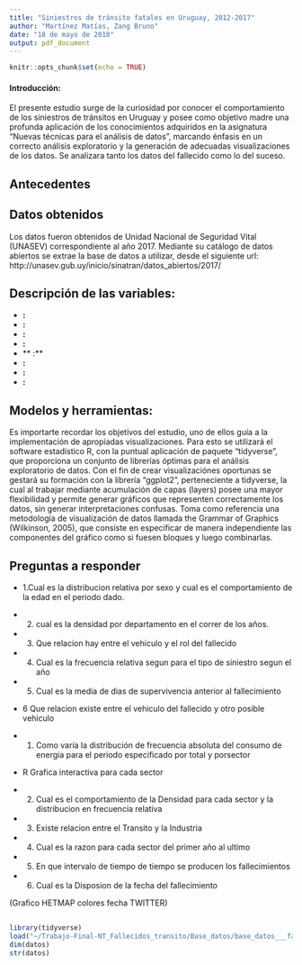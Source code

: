 ```yaml
---
title: "Siniestros de tránsito fatales en Uruguay, 2012-2017"
author: "Martínez Matías, Zang Bruno"
date: "18 de mayo de 2018"
output: pdf_document
---
```


```r
knitr::opts_chunk$set(echo = TRUE)
```

#### Introducción:

El presente estudio surge de la curiosidad por conocer el comportamiento de los siniestros de tránsitos en Uruguay y posee como objetivo madre una profunda aplicación de los conocimientos adquiridos en la asignatura "Nuevas técnicas para el análisis de datos", marcando énfasis en un correcto análisis exploratorio y la generación de adecuadas visualizaciones de los datos.
Se analizara tanto los datos del fallecido como lo del suceso.




## Antecedentes


## Datos obtenidos

Los datos fueron obtenidos de Unidad Nacional de Seguridad Vital (UNASEV) correspondiente al año 2017.
Mediante su catálogo de datos abiertos se extrae la base de datos a utilizar, desde el siguiente url: http://unasev.gub.uy/inicio/sinatran/datos_abiertos/2017/

## Descripción de las variables:

- **:**  
- **:** 
- **:** 
- **:** 
- ** :** 
- **:** 
- **:** 
- **:** 


## Modelos y herramientas:

Es importarte recordar los objetivos del estudio, uno de ellos guía a la implementación de apropiadas visualizaciones. Para esto se utilizará el software estadístico R, con la puntual aplicación de paquete "tidyverse", que proporciona un conjunto de librerías óptimas para el análisis exploratorio de datos.
Con el fin de crear visualizaciónes oportunas se gestará su formación con la librería "ggplot2", perteneciente a tidyverse, la cual al trabajar mediante acumulación de capas (layers) posee una mayor flexibilidad y permite generar gráficos que representen correctamente los datos, sin generar interpretaciones confusas. Toma como referencia una metodología de visualización de datos llamada the Grammar of Graphics (Wilkinson, 2005), que consiste en especificar de manera independiente las componentes del gráfico como si fuesen bloques y luego combinarlas.

## Preguntas a responder
 - 1.Cual es la distribucion relativa por sexo y cual es el comportamiento de la edad en el periodo dado.
 - 2. cual es la densidad por departamento en el correr de los años.
 - 3. Que relacion hay entre el vehiculo y el rol del fallecido
 - 4. Cual es la frecuencia relativa segun para el tipo de siniestro segun el año
 - 5. Cual es la media de dias de supervivencia anterior al fallecimiento
 - 6 Que relacion existe entre el vehiculo del fallecido y otro posible vehiculo



- 1. Como varía la distribución de frecuencia absoluta del consumo de energia para el periodo especificado por total y porsector 
- R Grafica interactiva para cada sector
- 2. Cual es el comportamiento de la Densidad para cada sector y la distribucion en frecuencia relativa
- 3. Existe relacion entre el Transito y la Industria
- 4. Cual es la razon para cada sector del primer año al ultimo
- 5. En que intervalo de tiempo de tiempo se producen los fallecimientos
- 6. Cual es la Disposion de la fecha del fallecimiento

(Grafico HETMAP colores fecha TWITTER)

## 

```r
library(tidyverse)
load("~/Trabajo-Final-NT_Fallecidos_transito/Base_datos/base_datos___fallecidos_transito_uruguay__2013-2017.RData")
dim(datos)
str(datos)

```

